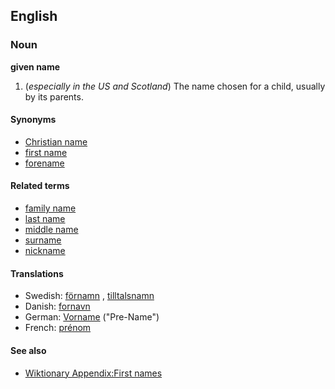 ==English==
===Noun===
'''given name'''

#(''especially in the US and Scotland'') The name chosen for a child, usually by its parents.

====Synonyms====
*[[Christian name]]
*[[first name]]
*[[forename]]

====Related terms====
*[[family name]]
*[[last name]]
*[[middle name]]
*[[surname]]
*[[nickname]]

====Translations====
*Swedish: [[förnamn]] {{n}}, [[tilltalsnamn]] {{n}}
*Danish: [[fornavn]]
*German: [[Vorname]] ("Pre-Name")
*French: [[prénom]] {{m}}

====See also====
* [[Wiktionary Appendix:First names]]